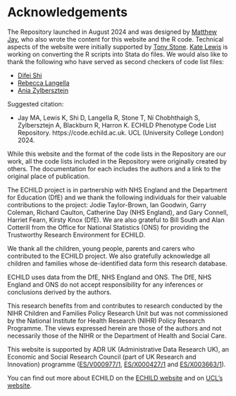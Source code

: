# Acknowledgements {.unnumbered}

The Repository launched in August 2024 and was designed by [Matthew Jay](https://profiles.ucl.ac.uk/60536-matthew-jay){target="_blank"}, who also wrote the content for this website and the R code. Technical aspects of the website were initially supported by [Tony Stone](https://profiles.ucl.ac.uk/92864-tony-stone){target="_blank"}. [Kate Lewis](https://profiles.ucl.ac.uk/58088-kate-lewis){target="_blank"} is working on converting the R scripts into Stata do files. We would also like to thank the following who have served as second checkers of code list files:

- [Difei Shi](https://profiles.ucl.ac.uk/95119-difei-shi){target="_blank"}
- [Rebecca Langella](https://profiles.ucl.ac.uk/96152-rebecca-langella){target="_blank"}
- [Ania Zylbersztejn](https://profiles.ucl.ac.uk/47044-ania-zylbersztejn){target="_blank"}

Suggested citation:

* Jay MA, Lewis K, Shi D, Langella R, Stone T, Ní Chobhthaigh S, Zylbersztejn A, Blackburn R, Harron K. ECHILD Phenotype Code List Repository. https://code.echild.ac.uk. UCL (University College London) 2024.

While this website and the format of the code lists in the Repository are our work, all the code lists included in the Repository were originally created by others. The documentation for each includes the authors and a link to the original place of publication.

The ECHILD project is in partnership with NHS England and the Department for Education (DfE) and we thank the following individuals for their valuable contributions to the project: Jodie Taylor-Brown, Ian Goodwin, Garry Coleman, Richard Caulton, Catherine Day (NHS England), and Gary Connell, Harriet Fearn, Kirsty Knox (DfE). We are also grateful to Bill South and Alan Cotterill from the Office for National Statistics (ONS) for providing the Trustworthy Research Environment for ECHILD.

We thank all the children, young people, parents and carers who contributed to the ECHILD project. We also gratefully acknowledge all children and families whose de-identified data form this research database.

ECHILD uses data from the DfE, NHS England and ONS. The DfE, NHS England and ONS do not accept responsibility for any inferences or conclusions derived by the authors.

This research benefits from and contributes to research conducted by the NIHR Children and Families Policy Research Unit but was not commissioned by the National Institute for Health Research (NIHR) Policy Research Programme. The views expressed herein are those of the authors and not necessarily those of the NIHR or the Department of Health and Social Care.

This website is supported by ADR UK (Administrative Data Research UK), an Economic and Social Research Council (part of UK Research and Innovation) programme ([ES/V000977/1](https://gtr.ukri.org/projects?ref=ES/X003663/1){target="_blank"}, [ES/X000427/1](https://gtr.ukri.org/projects?ref=ES/X000427/1){target="_blank"} and [ES/X003663/1](https://gtr.ukri.org/projects?ref=ES/X003663/1){target="_blank"}).

You can find out more about ECHILD on the [ECHILD website](https://www.echild.ac.uk/){target="_blank"} and on [UCL's website](https://www.ucl.ac.uk/child-health/research/population-policy-and-practice-research-and-teaching-department/cenb-clinical-20){target="_blank"}.
